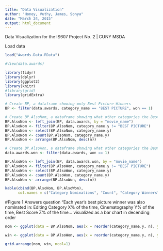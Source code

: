 ```yaml
---
title: "Data Visualization"
author: "Honey, Vuthy, James, Sonya"
date: "March 24, 2015"
output: html_document
---
```


Data Visualization for the IS607 Project No. 2 | CUNY MSDA 

Load data
```r
load("Awards.Data.RData")

#View(data.awards)
```

```r
library(tidyr)
library(dplyr)
library(ggplot2)
library(knitr)
#library(grid)
library(gridExtra)
```


```r
# Create BP, a dataframe showing only Best Picture Winners
BP <- filter(data.awards, category_name == "BEST PICTURE", won == 1)

# Create BP.AlsoNom, a dataframe showing what other categories the Best Picture Winners were NOMINATED for
BP.AlsoNom <- left_join(BP, data.awards, by = "movie_name") 
BP.AlsoNom <- filter(BP.AlsoNom, category_name.y != "BEST PICTURE") 
BP.AlsoNom <- select(BP.AlsoNom, category_name.y) 
BP.AlsoNom <- count(BP.AlsoNom, category_name.y)
BP.AlsoNom <- arrange(BP.AlsoNom, desc(n))

# Create BP.AlsoWon, a dataframe showing what other categories the Best Picture winners WON
data.awards.won <- filter(data.awards, won == 1)

BP.AlsoWon <- left_join(BP, data.awards.won, by = "movie_name")
BP.AlsoWon <- filter(BP.AlsoWon, category_name.y != "BEST PICTURE") 
BP.AlsoWon <- select(BP.AlsoWon, category_name.y) 
BP.AlsoWon <- count(BP.AlsoWon, category_name.y)
BP.AlsoWon <- arrange(BP.AlsoWon, desc(n))

kable(cbind(BP.AlsoNom, BP.AlsoWon), 
      col.names = c("Category Nominations", "Count", "Category Winners", "Count"))
```

#Figure 1
Answers question "Each year's best picture winner was also nominated in: Editing Category X% of the time,
Cinematography Y% of the time, Best Score Z% of the time... visualized as a bar chart in decending order
```r
nom <- ggplot(data = BP.AlsoNom, aes(x = reorder(category_name.y, n), y=n)) + geom_bar(stat="identity") + coord_flip() + labs(x = "Category", y = "Nominations")

win <- ggplot(data = BP.AlsoWon, aes(x = reorder(category_name.y, n), y=n)) + geom_bar(stat="identity") + coord_flip() + labs(x = "Category", y = "Wins") + ylim(0, 80)

grid.arrange(nom, win, ncol=1)
```

